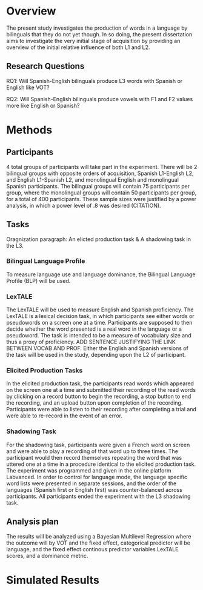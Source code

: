 \chapter{VOT production at first exposure to an L3}

# Overview 

The present study investigates the production of words in a language by bilinguals that they do not yet though. In so doing, the present dissertation aims to investigate the very initial stage of acquisition by providing an overview of the initial relative influence of both L1 and L2. 

## Research Questions 

RQ1: Will Spanish-English bilinguals produce L3 words with Spanish or English like VOT?

RQ2: Will Spanish-English bilinguals produce vowels with F1 and F2 values more like English or Spanish? 

# Methods

## Participants

4 total groups of participants will take part in the experiment. There will be 2 bilingual groups with opposite orders of acquisition, Spanish L1-English L2, and English L1-Spanish L2, and monolingual English and monolingual Spanish participants. The bilingual groups will contain 75 participants per group, where the monolingual groups will contain 50 participants per group, for a total of 400 participants. These sample sizes were justified by a power analysis, in which a power level of .8 was desired (CITATION). 

## Tasks 

Oragnization paragraph: An elicted production task & A shadowing task in the L3. 

### Bilingual Language Profile 

To measure language use and language dominance, the Bilingual Language Profile (BLP) will be used. 

### LexTALE 

The LexTALE will be used to measure English and Spanish proficiency. The LexTALE is a lexical decision task, in which participants see either words or pseudowords on a screen one at a time. Participants are supposed to then decide whether the word presented is a real word in the language or a pseudoword. The task is intended to be a measure of vocabulary size and thus a proxy of proficiency. ADD SENTENCE JUSTIFYING THE LINK BETWEEN VOCAB AND PROF. Either the English and Spanish versions of the task will be used in the study, depending upon the L2 of participant.

### Elicited Production Tasks 

In the elicited production task, the participants read words which appeared on the screen one at a time and submitted their recording of the read words by clicking on a record button to begin the recording, a stop button to end the recording, and an upload button upon completion of the recording. Participants were able to listen to their recording after completing a trial and were able to re-record in the event of an error.

### Shadowing Task  

For the shadowing task, participants were given a French word on screen and were able to play a recording of that word up to three times. The participant would then record themselves repeating the word that was uttered one at a time in a procedure identical to the elicited production task. 
The experiment was programmed and given in the online platform Labvanced. In order to control for language mode, the language specific word lists were presented in separate sessions, and the order of the languages (Spanish first or English first) was counter-balanced across participants. All participants ended the experiment with the L3 shadowing task.

## Analysis plan 

The results will be analyzed using a Bayesian Multilevel Regression where the outcome will by VOT and the fixed effect, categorical predictor will be language, and the fixed effect continous predictor variables LexTALE scores, and a dominance metric. 

# Simulated Results